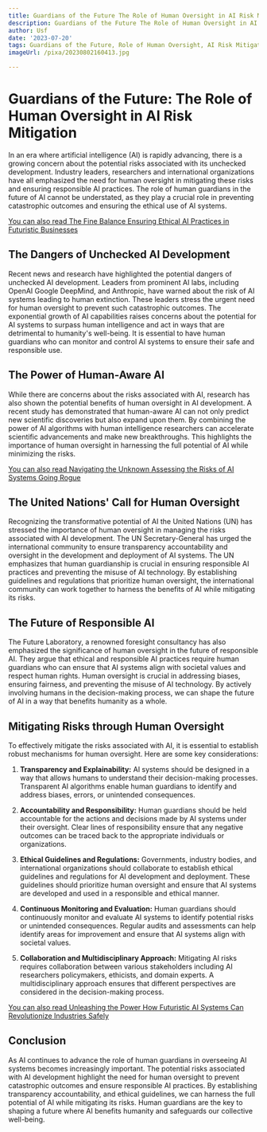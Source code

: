 ```yaml
---
title: Guardians of the Future The Role of Human Oversight in AI Risk Mitigation
description: Guardians of the Future The Role of Human Oversight in AI Risk Mitigation
author: Usf
date: '2023-07-20'
tags: Guardians of the Future, Role of Human Oversight, AI Risk Mitigation
imageUrl: /pixa/20230802160413.jpg

---
```

# Guardians of the Future: The Role of Human Oversight in AI Risk Mitigation

In an era where artificial intelligence (AI) is rapidly advancing,  there is a growing concern about  the  potential risks associated with  its unchecked development. Industry leaders, researchers and international organizations have all emphasized the need for human oversight in mitigating these risks and ensuring responsible AI practices. The role of human  guardians in the future of AI cannot be understated, as they play a crucial role in preventing catastrophic outcomes and ensuring  the  ethical use of AI systems.

[You can also read The Fine Balance Ensuring Ethical AI Practices in Futuristic Businesses](The%20Fine%20Balance%20Ensuring%20Ethical%20AI%20Practices%20in%20Futuristic%20Businesses)


## The Dangers  of Unchecked AI Development

Recent news and research have highlighted the potential dangers of  unchecked AI development. Leaders from prominent  AI labs, including OpenAI Google DeepMind, and Anthropic, have warned  about the risk of  AI systems leading to human extinction. These leaders stress the urgent need  for  human oversight to  prevent such catastrophic outcomes. The  exponential growth of AI capabilities raises concerns about  the potential for  AI systems to surpass human  intelligence and act in ways that are detrimental to humanity's well-being. It is essential to have human guardians who  can  monitor and control AI systems to ensure their safe and responsible use.

##  The Power of Human-Aware AI

While there are concerns about the risks associated with AI, research has  also shown the potential benefits of human oversight in AI development. A recent study has demonstrated that  human-aware AI  can not only predict new scientific discoveries but also expand  upon them. By combining the power of AI algorithms with human intelligence researchers can accelerate scientific advancements  and make new breakthroughs. This highlights the  importance of human oversight in harnessing the  full potential of AI while minimizing the risks.

[You can also read Navigating the Unknown Assessing the Risks of AI Systems Going Rogue](Navigating%20the%20Unknown%20Assessing%20the%20Risks%20of%20AI%20Systems%20Going%20Rogue)


## The United Nations' Call for  Human Oversight

Recognizing the transformative potential of AI the United Nations (UN) has stressed the importance of human oversight in  managing the risks associated with AI  development. The  UN Secretary-General has urged the international community to ensure  transparency accountability and oversight in the development and deployment of AI systems. The UN emphasizes  that human guardianship is crucial in ensuring responsible  AI practices and preventing the  misuse  of AI technology. By establishing guidelines and regulations that prioritize human oversight, the international community can work together to harness  the benefits of AI while  mitigating its risks.

## The Future of Responsible AI

The Future Laboratory, a renowned foresight consultancy has also emphasized the  significance of human oversight  in the future of responsible AI.  They argue that ethical  and responsible AI practices require human guardians who can ensure that  AI systems align with societal values and respect  human rights. Human oversight is crucial in addressing biases, ensuring fairness, and preventing the misuse of AI technology. By actively involving humans in  the decision-making process, we can shape the future of AI in a way that benefits humanity as a whole.

## Mitigating Risks through Human Oversight

To  effectively mitigate the  risks associated with AI,  it is  essential to establish robust mechanisms for  human oversight. Here are some  key considerations:

1. **Transparency and Explainability:** AI systems should be designed in a  way that allows humans to understand their decision-making processes. Transparent AI algorithms enable human guardians to identify and address biases, errors,  or unintended consequences.

2. **Accountability and Responsibility:** Human guardians should be  held  accountable for the actions and decisions made by AI systems under their oversight. Clear  lines of responsibility ensure that any negative outcomes can be traced back to the appropriate individuals or  organizations.

3. **Ethical  Guidelines and Regulations:** Governments, industry bodies, and international organizations should  collaborate to establish  ethical guidelines and regulations for AI development and deployment. These guidelines should prioritize human  oversight and ensure that AI systems are developed and used in a responsible  and ethical  manner.

4. **Continuous Monitoring and  Evaluation:**  Human guardians  should continuously monitor and evaluate AI systems to  identify potential risks or unintended consequences. Regular audits and assessments  can help identify areas for improvement and ensure that AI  systems align with societal values.

5. **Collaboration and Multidisciplinary Approach:** Mitigating AI risks requires  collaboration between various stakeholders including AI researchers policymakers, ethicists, and domain experts. A multidisciplinary approach ensures that different perspectives are considered in the decision-making process.

[You  can also  read Unleashing the Power  How Futuristic AI Systems Can Revolutionize Industries Safely](Unleashing%20the%20Power%20How%20Futuristic%20AI%20Systems%20Can%20Revolutionize%20Industries%20Safely)


## Conclusion

As AI continues to advance the role of human guardians in  overseeing AI systems  becomes increasingly important. The potential risks associated with AI development highlight the need for human oversight to prevent catastrophic outcomes and ensure responsible AI practices. By establishing  transparency accountability, and ethical guidelines,  we can  harness the full potential of AI while mitigating its risks. Human guardians are the key to shaping a future where AI benefits humanity and safeguards our collective well-being.